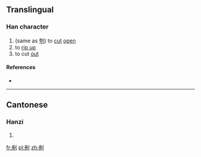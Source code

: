 ==Translingual==

===Han character===
{{Han char|rn=18|rad=刀|as=08|sn=10|four=|canj=火竹中弓 (FHLN)|ids=⿰[[券]][[刂]]}}

# (same as [[刳]]) to [[cut]] [[open]]
# to [[rip up]]
# to cut [[out]]

====References====
* {{Han ref|kx=0141.150|hdz=10345.030|uh=34EC|ud=13548}}

----

==Cantonese==

===Hanzi===
{{yue-hanzi|jyut=[[fu1]]|y=fu1}}

# {{defn|lang=yue|sort=刀08}}

[[fr:㓬]]
[[pl:㓬]]
[[zh:㓬]]